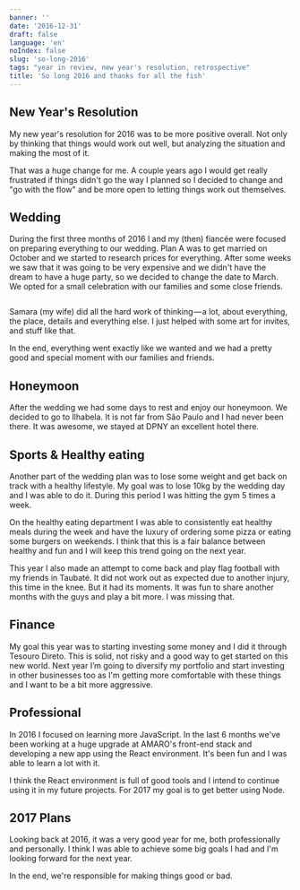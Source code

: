 ```yaml
---
banner: ''
date: '2016-12-31'
draft: false
language: 'en'
noIndex: false
slug: 'so-long-2016'
tags: "year in review, new year's resolution, retrospective"
title: 'So long 2016 and thanks for all the fish'
---
```



## New Year's Resolution

My new year's resolution for 2016 was to be more positive overall. Not only by thinking that things would work out well, but analyzing the situation and making the most of it.

That was a huge change for me. A couple years ago I would get really frustrated if things didn't go the way I planned so I decided to change and "go with the flow" and be more open to letting things work out themselves.

## Wedding

During the first three months of 2016 I and my (then) fiancée were focused on preparing everything to our wedding. Plan A was to get married on October and we started to research prices for everything. After some weeks we saw that it was going to be very expensive and we didn't have the dream to have a huge party, so we decided to change the date to March. We opted for a small celebration with our families and some close friends.

<Image image="wedding" />

Samara (my wife) did all the hard work of thinking — a lot, about everything, the place, details and everything else. I just helped with some art for invites, and stuff like that.

In the end, everything went exactly like we wanted and we had a pretty good and special moment with our families and friends.

## Honeymoon

After the wedding we had some days to rest and enjoy our honeymoon. We decided to go to Ilhabela. It is not far from São Paulo and I had never been there. It was awesome, we stayed at DPNY an excellent hotel there.

## Sports & Healthy eating

Another part of the wedding plan was to lose some weight and get back on track with a healthy lifestyle. My goal was to lose 10kg by the wedding day and I was able to do it. During this period I was hitting the gym 5 times a week.

On the healthy eating department I was able to consistently eat healthy meals during the week and have the luxury of ordering some pizza or eating some burgers on weekends. I think that this is a fair balance between healthy and fun and I will keep this trend going on the next year.

This year I also made an attempt to come back and play flag football with my friends in Taubaté. It did not work out as expected due to another injury, this time in the knee. But it had its moments. It was fun to share another months with the guys and play a bit more. I was missing that.

## Finance

My goal this year was to starting investing some money and I did it through Tesouro Direto. This is solid, not risky and a good way to get started on this new world. Next year I’m going to diversify my portfolio and start investing in other businesses too as I'm getting more comfortable with these things and I want to be a bit more aggressive.

## Professional

In 2016 I focused on learning more JavaScript. In the last 6 months we've been working at a huge upgrade at AMARO's front-end stack and developing a new app using the React environment. It's been fun and I was able to learn a lot with it.

I think the React environment is full of good tools and I intend to continue using it in my future projects. For 2017 my goal is to get better using Node.

## 2017 Plans

Looking back at 2016, it was a very good year for me, both professionally and personally. I think I was able to achieve some big goals I had and I'm looking forward for the next year.

In the end, we're responsible for making things good or bad.
